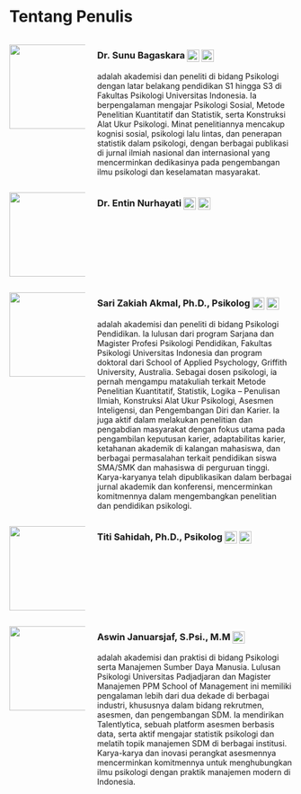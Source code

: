# Tentang Penulis {.unnumbered}

::::: columns
::: {.column width="28%"}
![](images/SB.png){.author-photo width="150"}
:::

::: {.column width="72%"}
### Dr. Sunu Bagaskara [![](images/gs.png){width="22" style="vertical-align:middle;"}](https://scholar.google.com/citations?user=fgMG__YAAAAJ&hl=en) [![](images/orcid.png){width="22" style="vertical-align:middle;"}](https://orcid.org/0000-0003-1165-2031)

adalah akademisi dan peneliti di bidang Psikologi dengan latar belakang pendidikan S1 hingga S3 di Fakultas Psikologi Universitas Indonesia. Ia berpengalaman mengajar Psikologi Sosial, Metode Penelitian Kuantitatif dan Statistik, serta Konstruksi Alat Ukur Psikologi. Minat penelitiannya mencakup kognisi sosial, psikologi lalu lintas, dan penerapan statistik dalam psikologi, dengan berbagai publikasi di jurnal ilmiah nasional dan internasional yang mencerminkan dedikasinya pada pengembangan ilmu psikologi dan keselamatan masyarakat.
:::
:::::

::::: columns
::: {.column width="28%"}
![](images/EN.jpg){.author-photo width="150"}
:::

::: {.column width="72%"}
### Dr. Entin Nurhayati [![](images/gs.png){width="22" style="vertical-align:middle;"}](https://scholar.google.com/citations?hl=en&user=F9qebwEAAAAJ) [![](images/orcid.png){width="22" style="vertical-align:middle;"}](https://orcid.org/0009-0007-3335-7144)


:::
:::::

::::: columns
::: {.column width="28%"}
![](images/SZA.jpg){.author-photo width="150"}
:::

::: {.column width="72%"}
### Sari Zakiah Akmal, Ph.D., Psikolog [![](images/gs.png){width="22" style="vertical-align:middle;"}](https://scholar.google.com/citations?hl=en&user=tBjAaI0AAAAJ) [![](images/orcid.png){width="22" style="vertical-align:middle;"}](https://orcid.org/0000-0001-5497-655X)

adalah akademisi dan peneliti di bidang Psikologi Pendidikan. Ia lulusan dari program Sarjana dan Magister Profesi Psikologi Pendidikan, Fakultas Psikologi Universitas Indonesia dan program doktoral dari School of Applied Psychology, Griffith University, Australia. Sebagai dosen psikologi, ia pernah mengampu matakuliah terkait Metode Penelitian Kuantitatif, Statistik, Logika – Penulisan Ilmiah, Konstruksi Alat Ukur Psikologi, Asesmen Inteligensi, dan Pengembangan Diri dan Karier. Ia juga aktif dalam melakukan penelitian dan pengabdian masyarakat dengan fokus utama pada pengambilan keputusan karier, adaptabilitas karier, ketahanan akademik di kalangan mahasiswa, dan berbagai permasalahan terkait pendidikan siswa SMA/SMK dan mahasiswa di perguruan tinggi. Karya-karyanya telah dipublikasikan dalam berbagai jurnal akademik dan konferensi, mencerminkan komitmennya dalam mengembangkan penelitian dan pendidikan psikologi.
:::
:::::


::::: columns
::: {.column width="28%"}
![](images/TS.jpg){.author-photo width="150"}
:::

::: {.column width="72%"}
### Titi Sahidah, Ph.D., Psikolog [![](images/gs.png){width="22" style="vertical-align:middle;"}](https://scholar.google.com/citations?hl=en&user=5uzr2PgAAAAJ) [![](images/orcid.png){width="22" style="vertical-align:middle;"}](https://orcid.org/0000-0001-5062-6886)


:::
:::::

::::: columns
::: {.column width="28%"}
![](images/AJ.png){.author-photo width="150"}
:::

::: {.column width="72%"}
### Aswin Januarsjaf, S.Psi., M.M [![](images/li.png){width="22" style="vertical-align:middle;"}](https://id.linkedin.com/in/aswinjanuarsjaf)

adalah akademisi dan praktisi di bidang Psikologi serta Manajemen Sumber Daya Manusia. Lulusan Psikologi Universitas Padjadjaran dan Magister Manajemen PPM School of Management ini memiliki pengalaman lebih dari dua dekade di berbagai industri, khususnya dalam bidang rekrutmen, asesmen, dan pengembangan SDM. Ia mendirikan Talentlytica, sebuah platform asesmen berbasis data, serta aktif mengajar statistik psikologi dan melatih topik manajemen SDM di berbagai institusi. Karya-karya dan inovasi perangkat asesmennya mencerminkan komitmennya untuk menghubungkan ilmu psikologi dengan praktik manajemen modern di Indonesia.

:::
:::::
